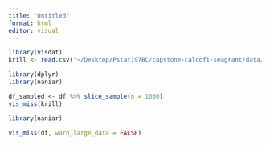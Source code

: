 ```yaml
---
title: "Untitled"
format: html
editor: visual
---
```

```r
library(visdat)
krill <- read.csv("~/Desktop/Pstat197BC/capstone-calcofi-seagrant/data/krill_data/BTEDB_Abundances.csv")
```

```r
library(dplyr)
library(naniar)

df_sampled <- df %>% slice_sample(n = 1000)
vis_miss(krill)

library(naniar)

vis_miss(df, warn_large_data = FALSE)


```

